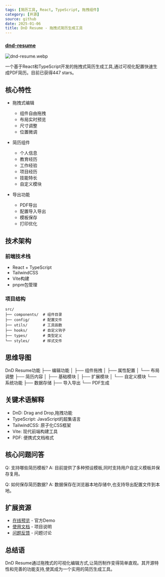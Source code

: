 ```yaml
---
tags: [简历工具, React, TypeScript, 拖拽组件]
category: [开源]
source: github
date: 2025-01-06
title: DnD Resume - 拖拽式简历生成工具
---
```


### [dnd-resume](https://github.com/Arman19941113/dnd-resume)

![dnd-resume.webp](https://img.mengpeng.tech/i/2025/01/15/678746a0ec7e0.webp)

一个基于React和TypeScript开发的拖拽式简历生成工具,通过可视化配置快速生成PDF简历。目前已获得447 stars。

## 核心特性

- 拖拽式编辑
  - 组件自由拖拽
  - 布局实时预览
  - 尺寸调整
  - 位置微调
  
- 简历组件
  - 个人信息
  - 教育经历
  - 工作经验
  - 项目经历
  - 技能特长
  - 自定义模块

- 导出功能
  - PDF导出
  - 配置导入导出
  - 模板保存
  - 打印优化

## 技术架构

### 前端技术栈
- React + TypeScript
- TailwindCSS
- Vite构建
- pnpm包管理

### 项目结构
```
src/
├── components/  # 组件目录
├── config/      # 配置文件
├── utils/       # 工具函数
├── hooks/       # 自定义钩子
├── types/       # 类型定义
└── styles/      # 样式文件
```

## 思维导图
DnD Resume功能
├── 编辑功能
│   ├── 组件拖拽
│   ├── 属性配置
│   └── 布局调整
├── 简历内容
│   ├── 基础模块
│   ├── 扩展模块
│   └── 自定义模块
└── 系统功能
    ├── 数据存储
    ├── 导入导出
    └── PDF生成

## 关键术语解释

- DnD: Drag and Drop,拖拽功能
- TypeScript: JavaScript的超集语言
- TailwindCSS: 原子化CSS框架
- Vite: 现代前端构建工具
- PDF: 便携式文档格式

## 核心问题问答

Q: 支持哪些简历模板?
A: 目前提供了多种预设模板,同时支持用户自定义模板并保存复用。

Q: 如何保存简历数据?
A: 数据保存在浏览器本地存储中,也支持导出配置文件到本地。

## 扩展资源

- [在线预览](https://dnd-resume.com) - 官方Demo
- [使用文档](https://github.com/Arman19941113/dnd-resume#readme) - 项目说明
- [问题反馈](https://github.com/Arman19941113/dnd-resume/issues) - 问题讨论

## 总结语

DnD Resume通过拖拽式的可视化编辑方式,让简历制作变得简单直观。其开源特性和完善的功能支持,使其成为一个实用的简历生成工具。 
